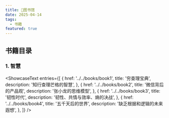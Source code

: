 ```yaml
---
title: 📕图书馆
date: 2025-04-14
tags: 
  - 书籍
featured: true
---
```



## 书籍目录

### 1. 智慧

<ShowcaseText
  entries={[
    {
      href: '../../books/book1',
      title: '穷查理宝典',
      description: '知行查理芒格的智慧',
    },
    {
      href: '../../books/book2',
      title: '微信背后的产品观',
      description: '张小龙的思维模型',
    },
    {
      href: '../../books/book3',
      title: '韧性时代',
      description: '韧性、共情与效率、熵的决战',
    },
    {
      href: '../../books/book4',
      title: '五千天后的世界',
      description: '缺乏根据和逻辑的未来遐想',
    },
  ]}
/>

